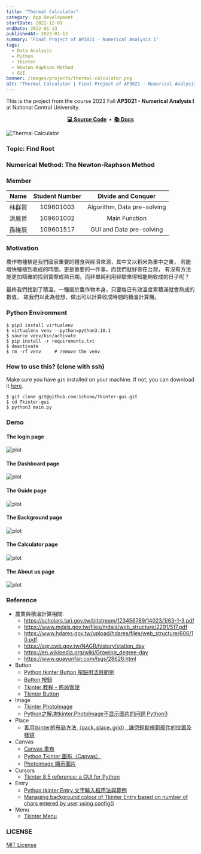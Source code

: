 ```yaml
---
title: "Thermal Calculator"
category: App Development
startDate: 2022-12-09
endDate: 2022-01-13
publishedAt: 2023-01-13
summary: "Final Project of AP3021 - Numerical Analysis I"
tags: 
  - Data Analysis
  - Python
  - Tkinter
  - Newton-Raphson Method
  - GUI
banner: /images/projects/thermal-calculator.png
alt: "Thermal Calculator | Final Project of AP3021 - Numerical Analysis I"
---
```


This is the project from the course 2023 Fall **AP3021 - Numerical Analysis I** at National Central University.

<div align="center">
  <strong>
    <a href="https://github.com/1chooo/thermal-calculator">💻 Source Code</a>&nbsp;&nbsp;&bull;&nbsp;
    <a href="https://github.com/1chooo/thermal-calculator">📚 Docs</a>
  </strong>
</div>

![Thermal Calculator](/images/projects/thermal-calculator.png)

### Topic: Find Root

### Numerical Method: The Newton-Raphson Method

### Member

| Name | Student Number | Divide and Conquer       |
|:----:|:--------------:|:------------------------:|
| 林群賀  | 109601003      | Algorithm, Data pre-solving |
| 洪晨哲  | 109601002      | Main Function            |
| 孫維辰  | 109601517      | GUI and Data pre-solving |

### Motivation

農作物種植是我們國家重要的糧食與經濟來源，其中又以稻米為重中之重，
若能增快種植到收成的時間，更是重要的一件事。而我們就好奇在台灣，
有沒有方法能更加精確的找到實際成熟日期，而非單純利用經驗來得知能夠收成的日子呢？

最終我們找到了積溫，一種屬於農作物本身，只要每日有效溫度累積滿就會熟成的數值，
故我們以此為發想，做出可以計算收成時間的積溫計算機。


### Python Environment

```shell
$ pip3 install virtualenv
$ virtualenv venv --python=python3.10.1
$ source venv/bin/activate
$ pip install -r requirements.txt
$ deactivate
$ rm -rf venv     # remove the venv
```

### How to use this? (clone with ssh)

Make sure you have `git` installed on your machine. If not, you can download it [here](https://git-scm.com/downloads).

```shell
$ git clone git@github.com:1chooo/Tkinter-gui.git
$ cd Tkinter-gui
$ python3 main.py
```

### Demo

#### The login page
![plot](https://raw.githubusercontent.com/1chooo/thermal-calculator/main/assets/imgs/login_page.png)

#### The Dashboard page
![plot](https://raw.githubusercontent.com/1chooo/thermal-calculator/main/assets/imgs/dashboard_page.png)

#### The Guide page
![plot](https://raw.githubusercontent.com/1chooo/thermal-calculator/main/assets/imgs/guide_page.png)

#### The Background page
![plot](https://raw.githubusercontent.com/1chooo/thermal-calculator/main/assets/imgs/background_page.png)

#### The Calculator page
![plot](https://raw.githubusercontent.com/1chooo/thermal-calculator/main/assets/imgs/calculator_page.png)

#### The About us page
![plot](https://raw.githubusercontent.com/1chooo/thermal-calculator/main/assets/imgs/about_us_page.png)

### Reference

* 農業與積溫計算相關:
  * https://scholars.tari.gov.tw/bitstream/123456789/14023/1/63-1-3.pdf
  * https://www.mdais.gov.tw/files/mdais/web_structure/2291/517.pdf
  * https://www.hdares.gov.tw/upload/hdares/files/web_structure/606/10.pdf
  * https://agr.cwb.gov.tw/NAGR/history/station_day
  * https://en.wikipedia.org/wiki/Growing_degree-day
  * https://www.guayunfan.com/lsgs/28626.html
* Button
  * [Python tkinter Button 按鈕用法與範例](https://shengyu7697.github.io/python-tkinter-button/)
  * [Button 按鈕](https://steam.oxxostudio.tw/category/python/tkinter/button.html)
  * [Tkinter 教程 - 佈局管理](https://www.delftstack.com/zh-tw/tutorial/tkinter-tutorial/tkinter-geometry-managers/)
  * [Tkinter Button](https://www.pythontutorial.net/tkinter/tkinter-button/)
* Image
  * [Tkinter PhotoImage](https://www.pythontutorial.net/tkinter/tkinter-photoimage/)
  * [Python之解决tkinter.PhotoImage不显示图片的问题 Python3](https://blog.csdn.net/m0_50000839/article/details/120078530)
* Place 
  * [善用tkinter的布局方法（pack､place､grid）,讓您輕鬆規劃部件的位置及樣貌](https://pythonhi.pixnet.net/blog/post/322521486)
* Canvas
  * [Canvas 畫布](https://steam.oxxostudio.tw/category/python/tkinter/canvas.html)
  * [Python Tkinter 画布（Canvas）](https://www.runoob.com/python/python-tk-canvas.html)
  * [Photoimage 顯示圖片](https://steam.oxxostudio.tw/category/python/tkinter/photoimage.html)
* Cursors
  * [Tkinter 8.5 reference: a GUI for Python](https://anzeljg.github.io/rin2/book2/2405/docs/tkinter/cursors.html)
* Entry
  * [Python tkinter Entry 文字輸入框用法與範例](https://shengyu7697.github.io/python-tkinter-entry/)
  * [Managing background colour of Tkinter Entry based on number of chars entered by user using config()
](https://www.youtube.com/watch?v=KV3SPTt1WWs)
* Menu
  * [Tkinter Menu](https://www.pythontutorial.net/tkinter/tkinter-menu/)

### LICENSE

[MIT License](https://github.com/1chooo/Tkinter-gui/blob/721c9621faf12d6a30dfb3cf5c1872650b8888c4/LICENSE)

